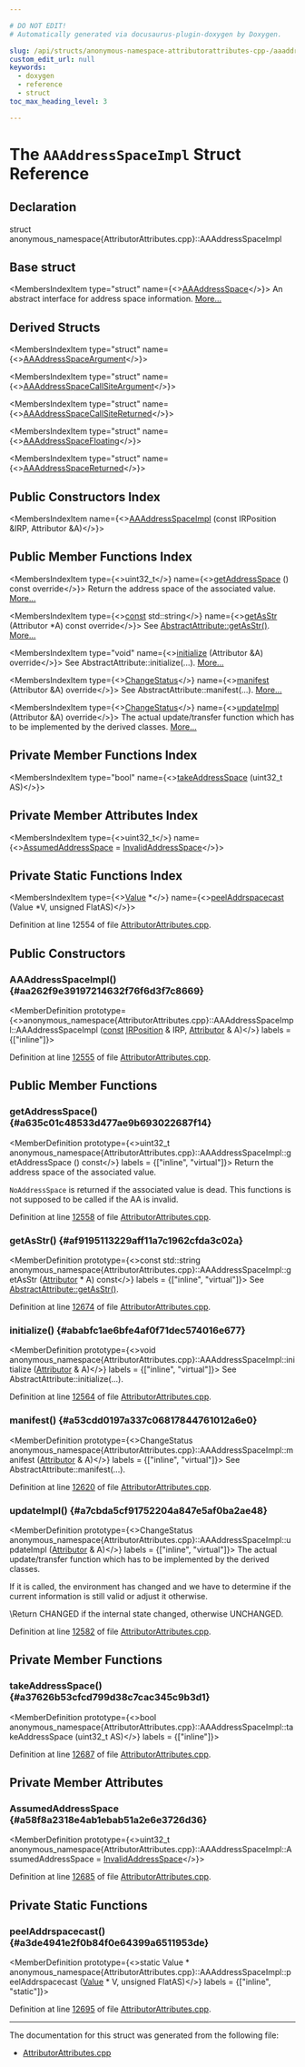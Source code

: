 ```yaml
---

# DO NOT EDIT!
# Automatically generated via docusaurus-plugin-doxygen by Doxygen.

slug: /api/structs/anonymous-namespace-attributorattributes-cpp-/aaaddressspaceimpl
custom_edit_url: null
keywords:
  - doxygen
  - reference
  - struct
toc_max_heading_level: 3

---
```





# The `AAAddressSpaceImpl` Struct Reference

<DoxygenPage pluginConfig={pluginConfig}>



## Declaration

<CodeBlock>struct anonymous_namespace{AttributorAttributes.cpp}::AAAddressSpaceImpl</CodeBlock>

## Base struct

<MembersIndex>

<MembersIndexItem
  type="struct"
  name={<><a href="/docs/api/structs/llvm/aaaddressspace">AAAddressSpace</a></>}>
An abstract interface for address space information. <a href="/docs/api/structs/llvm/aaaddressspace/#details">More...</a>
</MembersIndexItem>

</MembersIndex>

## Derived Structs

<MembersIndex>

<MembersIndexItem
  type="struct"
  name={<><a href="/docs/api/structs/anonymous-namespace-attributorattributes-cpp-/aaaddressspaceargument">AAAddressSpaceArgument</a></>}>
</MembersIndexItem>

<MembersIndexItem
  type="struct"
  name={<><a href="/docs/api/structs/anonymous-namespace-attributorattributes-cpp-/aaaddressspacecallsiteargument">AAAddressSpaceCallSiteArgument</a></>}>
</MembersIndexItem>

<MembersIndexItem
  type="struct"
  name={<><a href="/docs/api/structs/anonymous-namespace-attributorattributes-cpp-/aaaddressspacecallsitereturned">AAAddressSpaceCallSiteReturned</a></>}>
</MembersIndexItem>

<MembersIndexItem
  type="struct"
  name={<><a href="/docs/api/structs/anonymous-namespace-attributorattributes-cpp-/aaaddressspacefloating">AAAddressSpaceFloating</a></>}>
</MembersIndexItem>

<MembersIndexItem
  type="struct"
  name={<><a href="/docs/api/structs/anonymous-namespace-attributorattributes-cpp-/aaaddressspacereturned">AAAddressSpaceReturned</a></>}>
</MembersIndexItem>

</MembersIndex>

## Public Constructors Index

<MembersIndex>

<MembersIndexItem
  name={<><a href="#aa262f9e39197214632f76f6d3f7c8669">AAAddressSpaceImpl</a> (const IRPosition &amp;IRP, Attributor &amp;A)</>}>
</MembersIndexItem>

</MembersIndex>

## Public Member Functions Index

<MembersIndex>

<MembersIndexItem
  type={<>uint32&#95;t</>}
  name={<><a href="#a635c01c48533d477ae9b693022687f14">getAddressSpace</a> () const override</>}>
Return the address space of the associated value. <a href="#a635c01c48533d477ae9b693022687f14">More...</a>
</MembersIndexItem>

<MembersIndexItem
  type={<><a href="/docs/api/files/lib/lib/target/lib/target/aarch64/aarch64promoteconstant-cpp/#a90f8350fecae261c25be85d38b451bff">const</a> std::string</>}
  name={<><a href="#af9195113229aff11a7c1962cfda3c02a">getAsStr</a> (Attributor &#42;A) const override</>}>
See <a href="/docs/api/structs/llvm/abstractattribute/#ab46cf8c2872fdda027ddc8691afbf498">AbstractAttribute::getAsStr()</a>. <a href="#af9195113229aff11a7c1962cfda3c02a">More...</a>
</MembersIndexItem>

<MembersIndexItem
  type="void"
  name={<><a href="#ababfc1ae6bfe4af0f71dec574016e677">initialize</a> (Attributor &amp;A) override</>}>
See AbstractAttribute::initialize(...). <a href="#ababfc1ae6bfe4af0f71dec574016e677">More...</a>
</MembersIndexItem>

<MembersIndexItem
  type={<><a href="/docs/api/namespaces/llvm/#acd850975ae5042cacb64a9d0ea4715f3">ChangeStatus</a></>}
  name={<><a href="#a53cdd0197a337c06817844761012a6e0">manifest</a> (Attributor &amp;A) override</>}>
See AbstractAttribute::manifest(...). <a href="#a53cdd0197a337c06817844761012a6e0">More...</a>
</MembersIndexItem>

<MembersIndexItem
  type={<><a href="/docs/api/namespaces/llvm/#acd850975ae5042cacb64a9d0ea4715f3">ChangeStatus</a></>}
  name={<><a href="#a7cbda5cf91752204a847e5af0ba2ae48">updateImpl</a> (Attributor &amp;A) override</>}>
The actual update/transfer function which has to be implemented by the derived classes. <a href="#a7cbda5cf91752204a847e5af0ba2ae48">More...</a>
</MembersIndexItem>

</MembersIndex>

## Private Member Functions Index

<MembersIndex>

<MembersIndexItem
  type="bool"
  name={<><a href="#a37626b53cfcd799d38c7cac345c9b3d1">takeAddressSpace</a> (uint32&#95;t AS)</>}>
</MembersIndexItem>

</MembersIndex>

## Private Member Attributes Index

<MembersIndex>

<MembersIndexItem
  type={<>uint32&#95;t</>}
  name={<><a href="#a58f8a2318e4ab1ebab51a2e6e3726d36">AssumedAddressSpace</a> = <a href="/docs/api/structs/llvm/aaaddressspace/#afb069d7cab166b93f3feea360b462351">InvalidAddressSpace</a></>}>
</MembersIndexItem>

</MembersIndex>

## Private Static Functions Index

<MembersIndex>

<MembersIndexItem
  type={<><a href="/docs/api/classes/llvm/value">Value</a> &#42;</>}
  name={<><a href="#a3de4941e2f0b84f0e64399a6511953de">peelAddrspacecast</a> (Value &#42;V, unsigned FlatAS)</>}>
</MembersIndexItem>

</MembersIndex>


Definition at line 12554 of file <a href="/docs/api/files/lib/lib/transforms/lib/transforms/ipo/attributorattributes-cpp">AttributorAttributes.cpp</a>.

<SectionDefinition>

## Public Constructors

### AAAddressSpaceImpl() {#aa262f9e39197214632f76f6d3f7c8669}

<MemberDefinition
  prototype={<>anonymous&#95;namespace&#123;AttributorAttributes.cpp&#125;::AAAddressSpaceImpl::AAAddressSpaceImpl (<a href="/docs/api/files/lib/lib/target/lib/target/aarch64/aarch64promoteconstant-cpp/#a90f8350fecae261c25be85d38b451bff">const</a> <a href="/docs/api/structs/llvm/irposition">IRPosition</a> &amp; IRP, <a href="/docs/api/structs/llvm/attributor">Attributor</a> &amp; A)</>}
  labels = {["inline"]}>

Definition at line <a href="/docs/api/files/lib/lib/transforms/lib/transforms/ipo/attributorattributes-cpp/#l12555">12555</a> of file <a href="/docs/api/files/lib/lib/transforms/lib/transforms/ipo/attributorattributes-cpp">AttributorAttributes.cpp</a>.
</MemberDefinition>

</SectionDefinition>

<SectionDefinition>

## Public Member Functions

### getAddressSpace() {#a635c01c48533d477ae9b693022687f14}

<MemberDefinition
  prototype={<>uint32&#95;t anonymous&#95;namespace&#123;AttributorAttributes.cpp&#125;::AAAddressSpaceImpl::getAddressSpace () const</>}
  labels = {["inline", "virtual"]}>
Return the address space of the associated value.

<code>NoAddressSpace</code> is returned if the associated value is dead. This functions is not supposed to be called if the AA is invalid.

Definition at line <a href="/docs/api/files/lib/lib/transforms/lib/transforms/ipo/attributorattributes-cpp/#l12558">12558</a> of file <a href="/docs/api/files/lib/lib/transforms/lib/transforms/ipo/attributorattributes-cpp">AttributorAttributes.cpp</a>.
</MemberDefinition>

### getAsStr() {#af9195113229aff11a7c1962cfda3c02a}

<MemberDefinition
  prototype={<>const std::string anonymous&#95;namespace&#123;AttributorAttributes.cpp&#125;::AAAddressSpaceImpl::getAsStr (<a href="/docs/api/structs/llvm/attributor">Attributor</a> &#42; A) const</>}
  labels = {["inline", "virtual"]}>
See <a href="/docs/api/structs/llvm/abstractattribute/#ab46cf8c2872fdda027ddc8691afbf498">AbstractAttribute::getAsStr()</a>.

Definition at line <a href="/docs/api/files/lib/lib/transforms/lib/transforms/ipo/attributorattributes-cpp/#l12674">12674</a> of file <a href="/docs/api/files/lib/lib/transforms/lib/transforms/ipo/attributorattributes-cpp">AttributorAttributes.cpp</a>.
</MemberDefinition>

### initialize() {#ababfc1ae6bfe4af0f71dec574016e677}

<MemberDefinition
  prototype={<>void anonymous&#95;namespace&#123;AttributorAttributes.cpp&#125;::AAAddressSpaceImpl::initialize (<a href="/docs/api/structs/llvm/attributor">Attributor</a> &amp; A)</>}
  labels = {["inline", "virtual"]}>
See AbstractAttribute::initialize(...).

Definition at line <a href="/docs/api/files/lib/lib/transforms/lib/transforms/ipo/attributorattributes-cpp/#l12564">12564</a> of file <a href="/docs/api/files/lib/lib/transforms/lib/transforms/ipo/attributorattributes-cpp">AttributorAttributes.cpp</a>.
</MemberDefinition>

### manifest() {#a53cdd0197a337c06817844761012a6e0}

<MemberDefinition
  prototype={<>ChangeStatus anonymous&#95;namespace&#123;AttributorAttributes.cpp&#125;::AAAddressSpaceImpl::manifest (<a href="/docs/api/structs/llvm/attributor">Attributor</a> &amp; A)</>}
  labels = {["inline", "virtual"]}>
See AbstractAttribute::manifest(...).

Definition at line <a href="/docs/api/files/lib/lib/transforms/lib/transforms/ipo/attributorattributes-cpp/#l12620">12620</a> of file <a href="/docs/api/files/lib/lib/transforms/lib/transforms/ipo/attributorattributes-cpp">AttributorAttributes.cpp</a>.
</MemberDefinition>

### updateImpl() {#a7cbda5cf91752204a847e5af0ba2ae48}

<MemberDefinition
  prototype={<>ChangeStatus anonymous&#95;namespace&#123;AttributorAttributes.cpp&#125;::AAAddressSpaceImpl::updateImpl (<a href="/docs/api/structs/llvm/attributor">Attributor</a> &amp; A)</>}
  labels = {["inline", "virtual"]}>
The actual update/transfer function which has to be implemented by the derived classes.

If it is called, the environment has changed and we have to determine if the current information is still valid or adjust it otherwise.

\\Return CHANGED if the internal state changed, otherwise UNCHANGED.

Definition at line <a href="/docs/api/files/lib/lib/transforms/lib/transforms/ipo/attributorattributes-cpp/#l12582">12582</a> of file <a href="/docs/api/files/lib/lib/transforms/lib/transforms/ipo/attributorattributes-cpp">AttributorAttributes.cpp</a>.
</MemberDefinition>

</SectionDefinition>

<SectionDefinition>

## Private Member Functions

### takeAddressSpace() {#a37626b53cfcd799d38c7cac345c9b3d1}

<MemberDefinition
  prototype={<>bool anonymous&#95;namespace&#123;AttributorAttributes.cpp&#125;::AAAddressSpaceImpl::takeAddressSpace (uint32&#95;t AS)</>}
  labels = {["inline"]}>

Definition at line <a href="/docs/api/files/lib/lib/transforms/lib/transforms/ipo/attributorattributes-cpp/#l12687">12687</a> of file <a href="/docs/api/files/lib/lib/transforms/lib/transforms/ipo/attributorattributes-cpp">AttributorAttributes.cpp</a>.
</MemberDefinition>

</SectionDefinition>

<SectionDefinition>

## Private Member Attributes

### AssumedAddressSpace {#a58f8a2318e4ab1ebab51a2e6e3726d36}

<MemberDefinition
  prototype={<>uint32&#95;t anonymous&#95;namespace&#123;AttributorAttributes.cpp&#125;::AAAddressSpaceImpl::AssumedAddressSpace = <a href="/docs/api/structs/llvm/aaaddressspace/#afb069d7cab166b93f3feea360b462351">InvalidAddressSpace</a></>}>

Definition at line <a href="/docs/api/files/lib/lib/transforms/lib/transforms/ipo/attributorattributes-cpp/#l12685">12685</a> of file <a href="/docs/api/files/lib/lib/transforms/lib/transforms/ipo/attributorattributes-cpp">AttributorAttributes.cpp</a>.
</MemberDefinition>

</SectionDefinition>

<SectionDefinition>

## Private Static Functions

### peelAddrspacecast() {#a3de4941e2f0b84f0e64399a6511953de}

<MemberDefinition
  prototype={<>static Value &#42; anonymous&#95;namespace&#123;AttributorAttributes.cpp&#125;::AAAddressSpaceImpl::peelAddrspacecast (<a href="/docs/api/classes/llvm/value">Value</a> &#42; V, unsigned FlatAS)</>}
  labels = {["inline", "static"]}>

Definition at line <a href="/docs/api/files/lib/lib/transforms/lib/transforms/ipo/attributorattributes-cpp/#l12695">12695</a> of file <a href="/docs/api/files/lib/lib/transforms/lib/transforms/ipo/attributorattributes-cpp">AttributorAttributes.cpp</a>.
</MemberDefinition>

</SectionDefinition>

<hr/>

The documentation for this struct was generated from the following file:

<ul>
<li><a href="/docs/api/files/lib/lib/transforms/lib/transforms/ipo/attributorattributes-cpp">AttributorAttributes.cpp</a></li>
</ul>

</DoxygenPage>
